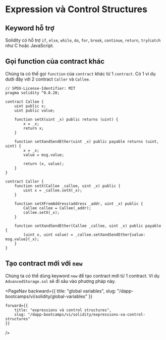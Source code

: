 
# Expression và Control Structures

## Keyword hỗ trợ
Solidity có hỗ trợ `if`, `else`, `while`, `do`, `for`, `break`, `continue`, `return`, `try`/`catch` như C hoặc JavaScript.

## Gọi function của contract khác
Chúng ta có thể gọi `function` của `contract` khác từ 1 `contract`. Có 1 ví dụ dưới đây với 2 contract `Caller` và `Callee`.
```solidity
// SPDX-License-Identifier: MIT
pragma solidity ^0.8.20;

contract Callee {
    uint public x;
    uint public value;

    function setX(uint _x) public returns (uint) {
        x = _x;
        return x;
    }

    function setXandSendEther(uint _x) public payable returns (uint, uint) {
        x = _x;
        value = msg.value;

        return (x, value);
    }
}

contract Caller {
    function setX(Callee _callee, uint _x) public {
        uint x = _callee.setX(_x);
    }

    function setXFromAddress(address _addr, uint _x) public {
        Callee callee = Callee(_addr);
        callee.setX(_x);
    }

    function setXandSendEther(Callee _callee, uint _x) public payable {
        (uint x, uint value) = _callee.setXandSendEther{value: msg.value}(_x);
    }
}
```

## Tạo contract mới với `new`
Chúng ta có thể dùng keyword `new` để tạo contract mới từ 1 contract. Ví dụ `AdvancedStorage.sol` sẽ đi sâu vào phương pháp này.


<PageNav 
    backward={{
        title: "global variables", 
        slug: "/dapp-bootcamps/vi/solidity/global-variables" 
    }}

    forward={{
        title: "expressions và control structures",
        slug: "/dapp-bootcamps/vi/solidity/expressions-va-control-structures" 
    }}
/>